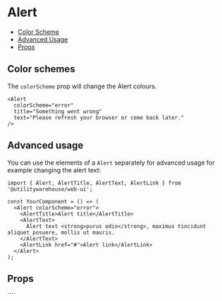 
<Meta of={Stories} />

# Alert

<Description />

- [Color Scheme](#color-schemes)
- [Advanced Usage](#advanced-usage)
- [Props](#props)

<Canvas of={Stories.KitchenSink} />

## Color schemes

The `colorScheme` prop will change the Alert colours.

```tsx
<Alert
  colorScheme="error"
  title="Something went wrong"
  text="Please refresh your browser or come back later."
/>
```

## Advanced usage

You can use the elements of a `Alert` separately for advanced usage for example changing the alert text:

```tsx
import { Alert, AlertTitle, AlertText, AlertLink } from '@utilitywarehouse/web-ui';

const YourComponent = () => (
  <Alert colorScheme="error">
    <AlertTitle>Alert title</AlertTitle>
    <AlertText>
      Alert text <strong>purus odio</strong>, maximus tincidunt aliquet posuere, mollis ut mauris.
    </AlertText>
    <AlertLink href="#">Alert link</AlertLink>
  </Alert>
);
```

## Props

<ArgTypes of={Stories} />
````
